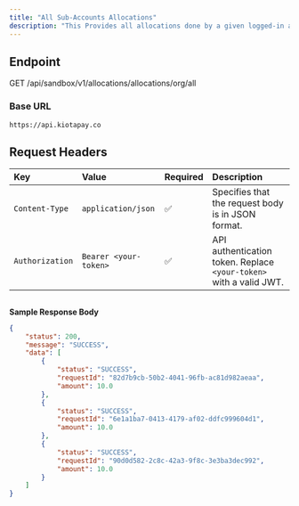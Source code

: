```yaml
---
title: "All Sub-Accounts Allocations"
description: "This Provides all allocations done by a given logged-in account"
---
```


## Endpoint

GET /api/sandbox/v1/allocations/allocations/org/all

### Base URL

`https://api.kiotapay.co`

## **Request Headers**

| Key             | Value                 | Required | Description                                                        |
| :-------------- | :-------------------- | :------- | :----------------------------------------------------------------- |
| `Content-Type`  | `application/json`    | ✅        | Specifies that the request body is in JSON format.                 |
| `Authorization` | `Bearer <your-token>` | ✅        | API authentication token. Replace `<your-token>` with a valid JWT. |

## 

**Sample Response Body**

```json
{
    "status": 200,
    "message": "SUCCESS",
    "data": [
        {
            "status": "SUCCESS",
            "requestId": "82d7b9cb-50b2-4041-96fb-ac81d982aeaa",
            "amount": 10.0
        },
        {
            "status": "SUCCESS",
            "requestId": "6e1a1ba7-0413-4179-af02-ddfc999604d1",
            "amount": 10.0
        },
        {
            "status": "SUCCESS",
            "requestId": "90d0d582-2c8c-42a3-9f8c-3e3ba3dec992",
            "amount": 10.0
        }
    ]
}
```